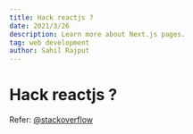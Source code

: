```yaml
---
title: Hack reactjs ?
date: 2021/3/26
description: Learn more about Next.js pages.
tag: web development
author: Sahil Rajput
---
```



# Hack reactjs ?

Refer: [@stackoverflow](https://stackoverflow.com/questions/66799555/cant-we-just-mutate-state-what-is-the-side-effect/66799937#66799937)

<Comments/>